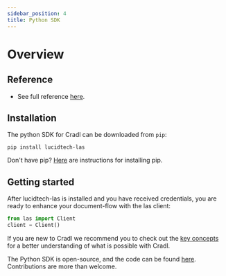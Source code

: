 ```yaml
---
sidebar_position: 4
title: Python SDK
---
```


# Overview

## Reference

- See full reference <a href="/python-docs/index.html" target="_blank">here</a>.

## Installation
The python SDK for Cradl can be downloaded from `pip`:
```commandline
pip install lucidtech-las
```

Don't have pip? [Here](https://pip.pypa.io/en/latest/installing/) are instructions for installing pip.

## Getting started
After lucidtech-las is installed and you have received credentials,
you are ready to enhance your document-flow with the las client:
```python
from las import Client
client = Client()
```
If you are new to Cradl we recommend you to check out the [key concepts](/concepts/models.mdx)
for a better understanding of what is possible with Cradl.

The Python SDK is open-source, and the code can be found [here](https://github.com/LucidtechAI/las-sdk-python).
Contributions are more than welcome.
